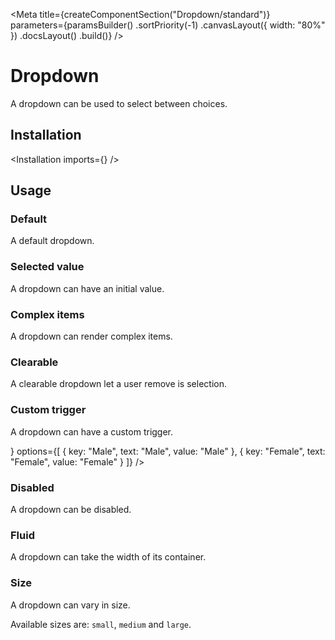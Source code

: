
<Meta
    title={createComponentSection("Dropdown/standard")}
    parameters={paramsBuilder()
        .sortPriority(-1)
        .canvasLayout({ width: "80%" })
        .docsLayout(<SemanticLayout documentationPath="/modules/dropdown" />)
        .build()}
/>

# Dropdown

A dropdown can be used to select between choices.

## Installation

<Installation imports={<Imports />} />

## Usage

### Default

A default dropdown.

<Preview>
    <Story name="default">
        <Dropdown
            selection
            options={[
                {
                    key: "Male",
                    text: "Male",
                    value: "Male"
                },
                {
                    key: "Female",
                    text: "Female",
                    value: "Female"
                }
            ]}
        />
    </Story>
</Preview>

### Selected value

A dropdown can have an initial value.

<Preview>
    <Story name="selected value">
        <Dropdown
            placeholder="Gender"
            selection
            defaultValue="Female"
            options={[
                {
                    key: "Male",
                    text: "Male",
                    value: "Male"
                },
                {
                    key: "Female",
                    text: "Female",
                    value: "Female"
                }
            ]}
        />
    </Story>
</Preview>

### Complex items

A dropdown can render complex items.

<Preview>
    <Story name="complex">
        <Dropdown
            placeholder="Select friend"
            selection
            options={[
                {
                    key: "Jenny Hess",
                    text: "Jenny Hess",
                    value: "Jenny Hess",
                    image: {
                        avatar: true,
                        src: "https://randomuser.me/api/portraits/women/4.jpg",
                        size: "mini"
                    }
                },
                {
                    key: "Elliot Fu",
                    text: "Elliot Fu",
                    value: "Elliot Fu",
                    image: {
                        avatar: true,
                        src: "https://randomuser.me/api/portraits/women/12.jpg",
                        size: "mini"
                    }
                },
                {
                    key: "Stevie Feliciano",
                    text: "Stevie Feliciano",
                    value: "Stevie Feliciano",
                    image: {
                        avatar: true,
                        src: "https://randomuser.me/api/portraits/men/14.jpg",
                        size: "mini"
                    }
                },
                {
                    key: "Christian",
                    text: "Christian",
                    value: "Christian",
                    image: {
                        avatar: true,
                        src: "https://randomuser.me/api/portraits/men/12.jpg",
                        size: "mini"
                    }
                },
                {
                    key: "Matt",
                    text: "Matt",
                    value: "Matt",
                    image: {
                        avatar: true,
                        src: "https://randomuser.me/api/portraits/men/44.jpg",
                        size: "mini"
                    }
                },
                {
                    key: "Justen Kitsune",
                    text: "Justen Kitsune",
                    value: "Justen Kitsune",
                    image: {
                        avatar: true,
                        src: "https://randomuser.me/api/portraits/women/14.jpg",
                        size: "mini"
                    }
                }
            ]}
        />
    </Story>
</Preview>

### Clearable

A clearable dropdown let a user remove is selection.

<Preview>
    <Story name="clearable">
        <Dropdown
            placeholder="Gender"
            selection
            clearable
            options={[
                {
                    key: "Male",
                    text: "Male",
                    value: "Male"
                },
                {
                    key: "Female",
                    text: "Female",
                    value: "Female"
                }
            ]}
        />
    </Story>
</Preview>

### Custom trigger

A dropdown can have a custom trigger.

<Preview>
    <Story name="custom trigger">
        <Dropdown
            trigger={<AddIcon className="w7" />}
            options={[
                {
                    key: "Male",
                    text: "Male",
                    value: "Male"
                },
                {
                    key: "Female",
                    text: "Female",
                    value: "Female"
                }
            ]}
        />
    </Story>
</Preview>

### Disabled

A dropdown can be disabled.

<Preview>
    <Story name="disabled">
        <Dropdown
            placeholder="Gender"
            disabled
            selection
            options={[
                {
                    key: "Male",
                    text: "Male",
                    value: "Male"
                },
                {
                    key: "Female",
                    text: "Female",
                    value: "Female"
                }
            ]}
        />
    </Story>
</Preview>

### Fluid

A dropdown can take the width of its container.

<Preview>
    <Story name="fluid">
        <Dropdown
            placeholder="Gender"
            selection
            fluid
            options={[
                {
                    key: "Male",
                    text: "Male",
                    value: "Male"
                },
                {
                    key: "Female",
                    text: "Female",
                    value: "Female"
                }
            ]}
        />
    </Story>
</Preview>

### Size

A dropdown can vary in size.

Available sizes are: `small`, `medium` and `large`.

<Preview>
    <Story name="size">
        <div className="flex items-end items-space-between">
            <Dropdown
                placeholder="Gender"
                selection
                fluid
                className="small"
                options={[
                    {
                        key: "Male",
                        text: "Male",
                        value: "Male"
                    },
                    {
                        key: "Female",
                        text: "Female",
                        value: "Female"
                    }
                ]}
            />
            <Dropdown
                placeholder="Gender"
                selection
                fluid
                options={[
                    {
                        key: "Male",
                        text: "Male",
                        value: "Male"
                    },
                    {
                        key: "Female",
                        text: "Female",
                        value: "Female"
                    }
                ]}
            />
            <Dropdown
                placeholder="Gender"
                selection
                fluid
                className="large"
                options={[
                    {
                        key: "Male",
                        text: "Male",
                        value: "Male"
                    },
                    {
                        key: "Female",
                        text: "Female",
                        value: "Female"
                    }
                ]}
            />
        </div>
    </Story>
</Preview>

